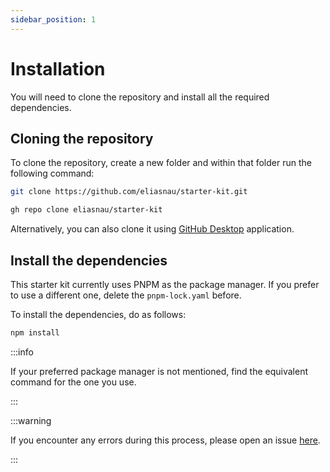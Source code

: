 ```yaml
---
sidebar_position: 1
---
```


# Installation

You will need to clone the repository and install all the required dependencies.

## Cloning the repository

To clone the repository, create a new folder and within that folder run the following command:

<Tabs>
<TabItem value="Git">

```bash
git clone https://github.com/eliasnau/starter-kit.git
```

</TabItem>
<TabItem value="GitHub CLI">

```bash
gh repo clone eliasnau/starter-kit
```

</TabItem>
</Tabs>

Alternatively, you can also clone it using [GitHub Desktop](https://desktop.github.com/) application.

## Install the dependencies

This starter kit currently uses PNPM as the package manager. If you prefer to use a different one, delete the `pnpm-lock.yaml` before.

To install the dependencies, do as follows:

```bash npm2yarn
npm install
```

:::info

If your preferred package manager is not mentioned, find the equivalent command for the one you use.

:::

:::warning

If you encounter any errors during this process, please open an issue [here](https://github.com/eliasnau/starter-kit).

:::
